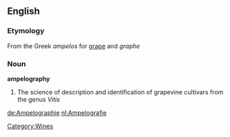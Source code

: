 ==English==
===Etymology===
From the Greek ''ampelos'' for [[grape]] and ''graphe'' 
===Noun===
'''ampelography'''
# The science of description and identification of grapevine cultivars from the genus ''Vitis''

[[Category:Wines]]
[[de:Ampelographie]]
[[nl:Ampelografie]]